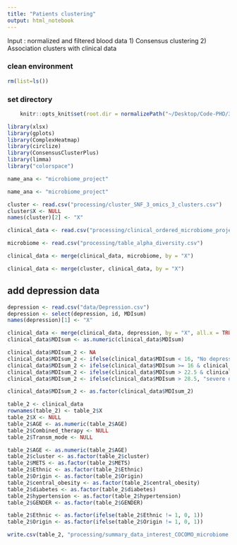 ```yaml
---
title: "Patients clustering"
output: html_notebook
---
```


Input : normalized and filtered blood data
1) Consensus clustering
2) Association clusters with clinical data

### clean environment
```r
rm(list=ls())
```

### set directory
```r
    knitr::opts_knit$set(root.dir = normalizePath("~/Desktop/Code-PHD/3_layers_COCOMO/")) 
```

```r
library(xlsx)
library(gplots)
library(ComplexHeatmap)
library(circlize)
library(ConsensusClusterPlus)
library(limma)
library("colorspace")
```

```r
name_ana <- "microbiome_project"
```


```r
name_ana <- "microbiome_project"
```

```r
cluster <- read.csv("processing/cluster_SNF_3_omics_3_clusters.csv")
cluster$X <- NULL
names(cluster)[2] <- "X"
```

```r
clinical_data <- read.csv("processing/clinical_ordered_microbiome_project.csv")
```

```r
microbiome <- read.csv("processing/table_alpha_diversity.csv")
```

```r
clinical_data <- merge(clinical_data, microbiome, by = "X")
```


```r
clinical_data <- merge(cluster, clinical_data, by = "X")
```

## add depression data
```r
depression <- read.csv("data/Depression.csv")
depression <- select(depression, id, MDIsum)
names(depression)[1] <- "X"
```

```r
clinical_data <- merge(clinical_data, depression, by = "X", all.x = TRUE)
clinical_data$MDIsum <- as.numeric(clinical_data$MDIsum)
```

```r
clinical_data$MDIsum_2 <- NA
clinical_data$MDIsum_2 <- ifelse(clinical_data$MDIsum < 16, "No depression", clinical_data$MDIsum_2)
clinical_data$MDIsum_2 <- ifelse(clinical_data$MDIsum >= 16 & clinical_data$MDIsum < 22.5, "mild depression", clinical_data$MDIsum_2)
clinical_data$MDIsum_2 <- ifelse(clinical_data$MDIsum > 22.5 & clinical_data$MDIsum < 28.5, "moderate depression", clinical_data$MDIsum_2)
clinical_data$MDIsum_2 <- ifelse(clinical_data$MDIsum > 28.5, "severe depression", clinical_data$MDIsum_2)
```

```r
clinical_data$MDIsum_2 <- as.factor(clinical_data$MDIsum_2)
```

```r
table_2 <- clinical_data
rownames(table_2) <- table_2$X
table_2$X <- NULL
table_2$AGE <- as.numeric(table_2$AGE)
table_2$Combined_therapy <- NULL
table_2$Transm_mode <- NULL
```

```r
table_2$AGE <- as.numeric(table_2$AGE)
table_2$cluster <- as.factor(table_2$cluster)
table_2$METS <- as.factor(table_2$METS)
table_2$Ethnic <- as.factor(table_2$Ethnic)
table_2$Origin <- as.factor(table_2$Origin)
table_2$central_obesity <- as.factor(table_2$central_obesity)
table_2$diabetes <- as.factor(table_2$diabetes)
table_2$hypertension <- as.factor(table_2$hypertension)
table_2$GENDER <- as.factor(table_2$GENDER)
```

```r
table_2$Ethnic <- as.factor(ifelse(table_2$Ethnic != 1, 0, 1))
table_2$Origin <- as.factor(ifelse(table_2$Origin != 1, 0, 1))
```

```r
write.csv(table_2, "processing/summary_data_interest_COCOMO_microbiome.csv")
```



